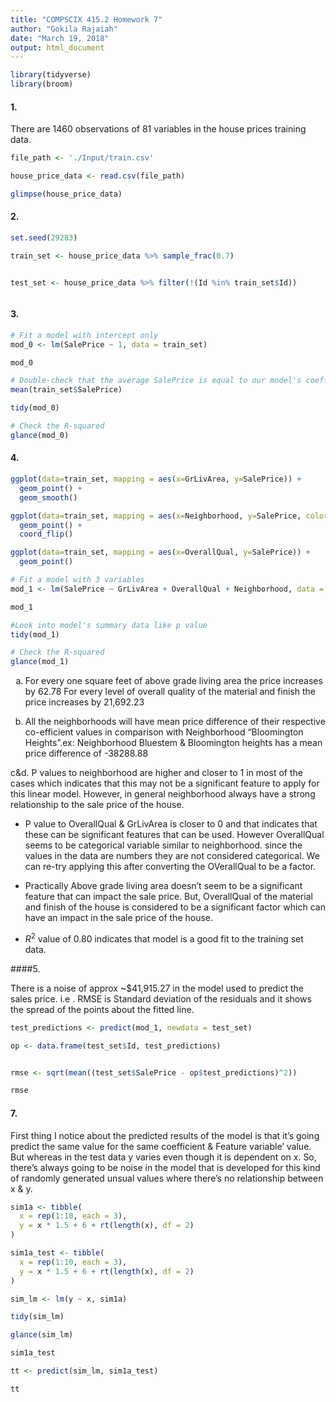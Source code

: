 ```yaml
---
title: "COMPSCIX 415.2 Homework 7"
author: "Gokila Rajaiah"
date: "March 19, 2018"
output: html_document
---
```



```r

library(tidyverse)
library(broom)

```


#### 1.

There are 1460 observations of 81 variables in the house prices training data.

```r

file_path <- './Input/train.csv'

house_price_data <- read.csv(file_path)

glimpse(house_price_data)

```


#### 2.

```R

set.seed(29283)

train_set <- house_price_data %>% sample_frac(0.7)


test_set <- house_price_data %>% filter(!(Id %in% train_set$Id))



```
#### 3.

```R

# Fit a model with intercept only
mod_0 <- lm(SalePrice ~ 1, data = train_set)

mod_0

# Double-check that the average SalePrice is equal to our model's coefficient
mean(train_set$SalePrice)

tidy(mod_0)

# Check the R-squared
glance(mod_0)


```
#### 4.


```R

ggplot(data=train_set, mapping = aes(x=GrLivArea, y=SalePrice)) +
  geom_point() +
  geom_smooth()

ggplot(data=train_set, mapping = aes(x=Neighborhood, y=SalePrice, color=OverallQual)) +
  geom_point() +
  coord_flip()

ggplot(data=train_set, mapping = aes(x=OverallQual, y=SalePrice)) +
  geom_point()

```



```r
# Fit a model with 3 variables 
mod_1 <- lm(SalePrice ~ GrLivArea + OverallQual + Neighborhood, data = train_set)

mod_1

#Look into model's summary data like p value
tidy(mod_1)

# Check the R-squared
glance(mod_1)


```

  a. For every one square feet of above grade living area the price increases by 62.78
     For every level of overall quality of the material and finish the price increases by 21,692.23
     
  b. All the neighborhoods will have mean price difference of their respective co-efficient values in comparison with Neighborhood "Bloomington Heights".ex: Neighborhood Bluestem & Bloomington heights has a mean price difference of -38288.88
  
  c&d. P values to neighborhood are higher and closer to 1 in most of the cases which indicates that this may not be a significant feature to apply for this linear model. However, in general neighborhood always have a strong relationship to the sale price of the house. 
  
  * P value to OverallQual & GrLivArea is closer to 0 and that indicates that these can be significant features that can be used. However OverallQual seems to be categorical variable similar to neighborhood. since the values in the data are numbers they are not considered categorical. We can re-try applying this after converting the OVerallQual to be a factor. 
    
  * Practically  Above grade living area doesn't seem to be a significant feature that can impact the sale price. But, OverallQual of the material and finish of the house is considered to be a significant factor which can have an impact in the sale price of the house. 
    
  * $R^2$ value of 0.80 indicates that model is a good fit to the training set data.
     
####5.

There is a noise of approx ~$41,915.27 in the model used to predict the sales price. i.e . RMSE is Standard deviation of the residuals and it shows the spread of the points about the fitted line. 

```R
test_predictions <- predict(mod_1, newdata = test_set)

op <- data.frame(test_set$Id, test_predictions)


rmse <- sqrt(mean((test_set$SalePrice - op$test_predictions)^2))

rmse


```

#### 7.

First thing I notice about the predicted results of the model is that it's going predict the same value for the same coefficient & Feature variable' value. 
But whereas in the test data y varies even though it is dependent on x. So, there's always going to be noise in the model that is developed for this kind of randomly generated unsual values where there's no relationship between x & y. 

```R
sim1a <- tibble(
  x = rep(1:10, each = 3),
  y = x * 1.5 + 6 + rt(length(x), df = 2)
)

sim1a_test <- tibble(
  x = rep(1:10, each = 3),
  y = x * 1.5 + 6 + rt(length(x), df = 2)
)

sim_lm <- lm(y ~ x, sim1a) 

tidy(sim_lm)

glance(sim_lm)

sim1a_test

tt <- predict(sim_lm, sim1a_test)

tt
```

